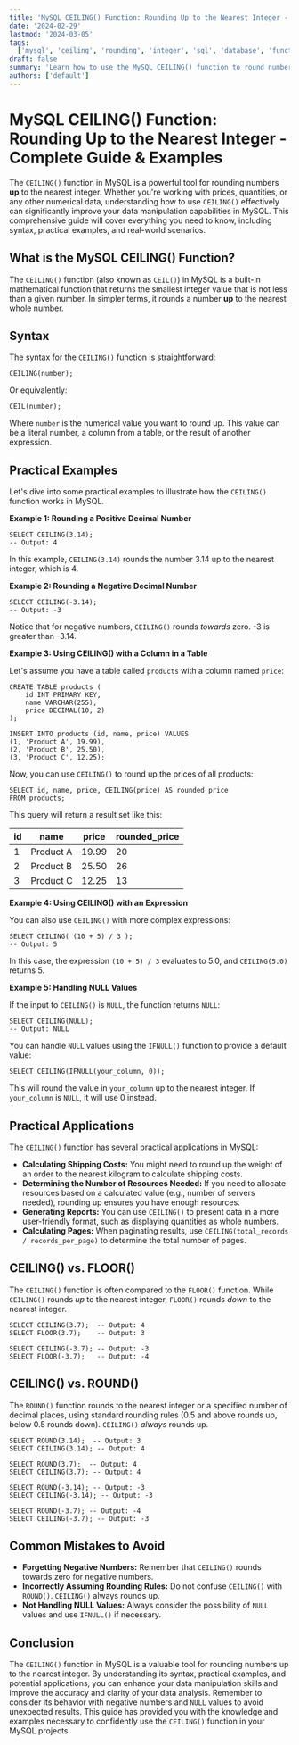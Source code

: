 ```yaml
---
title: 'MySQL CEILING() Function: Rounding Up to the Nearest Integer - Complete Guide & Examples'
date: '2024-02-29'
lastmod: '2024-03-05'
tags:
  ['mysql', 'ceiling', 'rounding', 'integer', 'sql', 'database', 'function', 'tutorial', 'examples']
draft: false
summary: 'Learn how to use the MySQL CEILING() function to round numbers up to the nearest integer. This comprehensive guide includes syntax, examples, and practical applications for data manipulation in MySQL.'
authors: ['default']
---
```


# MySQL CEILING() Function: Rounding Up to the Nearest Integer - Complete Guide & Examples

The `CEILING()` function in MySQL is a powerful tool for rounding numbers **up** to the nearest integer. Whether you're working with prices, quantities, or any other numerical data, understanding how to use `CEILING()` effectively can significantly improve your data manipulation capabilities in MySQL. This comprehensive guide will cover everything you need to know, including syntax, practical examples, and real-world scenarios.

## What is the MySQL CEILING() Function?

The `CEILING()` function (also known as `CEIL()`) in MySQL is a built-in mathematical function that returns the smallest integer value that is not less than a given number. In simpler terms, it rounds a number **up** to the nearest whole number.

## Syntax

The syntax for the `CEILING()` function is straightforward:

```plaintext
CEILING(number);
```

Or equivalently:

```plaintext
CEIL(number);
```

Where `number` is the numerical value you want to round up. This value can be a literal number, a column from a table, or the result of another expression.

## Practical Examples

Let's dive into some practical examples to illustrate how the `CEILING()` function works in MySQL.

**Example 1: Rounding a Positive Decimal Number**

```plaintext
SELECT CEILING(3.14);
-- Output: 4
```

In this example, `CEILING(3.14)` rounds the number 3.14 up to the nearest integer, which is 4.

**Example 2: Rounding a Negative Decimal Number**

```plaintext
SELECT CEILING(-3.14);
-- Output: -3
```

Notice that for negative numbers, `CEILING()` rounds _towards_ zero. -3 is greater than -3.14.

**Example 3: Using CEILING() with a Column in a Table**

Let's assume you have a table called `products` with a column named `price`:

```plaintext
CREATE TABLE products (
    id INT PRIMARY KEY,
    name VARCHAR(255),
    price DECIMAL(10, 2)
);

INSERT INTO products (id, name, price) VALUES
(1, 'Product A', 19.99),
(2, 'Product B', 25.50),
(3, 'Product C', 12.25);
```

Now, you can use `CEILING()` to round up the prices of all products:

```plaintext
SELECT id, name, price, CEILING(price) AS rounded_price
FROM products;
```

This query will return a result set like this:

| id  | name      | price | rounded_price |
| --- | --------- | ----- | ------------- |
| 1   | Product A | 19.99 | 20            |
| 2   | Product B | 25.50 | 26            |
| 3   | Product C | 12.25 | 13            |

**Example 4: Using CEILING() with an Expression**

You can also use `CEILING()` with more complex expressions:

```plaintext
SELECT CEILING( (10 + 5) / 3 );
-- Output: 5
```

In this case, the expression `(10 + 5) / 3` evaluates to 5.0, and `CEILING(5.0)` returns 5.

**Example 5: Handling NULL Values**

If the input to `CEILING()` is `NULL`, the function returns `NULL`:

```plaintext
SELECT CEILING(NULL);
-- Output: NULL
```

You can handle `NULL` values using the `IFNULL()` function to provide a default value:

```plaintext
SELECT CEILING(IFNULL(your_column, 0));
```

This will round the value in `your_column` up to the nearest integer. If `your_column` is `NULL`, it will use 0 instead.

## Practical Applications

The `CEILING()` function has several practical applications in MySQL:

- **Calculating Shipping Costs:** You might need to round up the weight of an order to the nearest kilogram to calculate shipping costs.
- **Determining the Number of Resources Needed:** If you need to allocate resources based on a calculated value (e.g., number of servers needed), rounding up ensures you have enough resources.
- **Generating Reports:** You can use `CEILING()` to present data in a more user-friendly format, such as displaying quantities as whole numbers.
- **Calculating Pages:** When paginating results, use `CEILING(total_records / records_per_page)` to determine the total number of pages.

## CEILING() vs. FLOOR()

The `CEILING()` function is often compared to the `FLOOR()` function. While `CEILING()` rounds _up_ to the nearest integer, `FLOOR()` rounds _down_ to the nearest integer.

```plaintext
SELECT CEILING(3.7);  -- Output: 4
SELECT FLOOR(3.7);    -- Output: 3

SELECT CEILING(-3.7); -- Output: -3
SELECT FLOOR(-3.7);   -- Output: -4
```

## CEILING() vs. ROUND()

The `ROUND()` function rounds to the nearest integer or a specified number of decimal places, using standard rounding rules (0.5 and above rounds up, below 0.5 rounds down). `CEILING()` _always_ rounds up.

```plaintext
SELECT ROUND(3.14);  -- Output: 3
SELECT CEILING(3.14); -- Output: 4

SELECT ROUND(3.7);  -- Output: 4
SELECT CEILING(3.7); -- Output: 4

SELECT ROUND(-3.14); -- Output: -3
SELECT CEILING(-3.14); -- Output: -3

SELECT ROUND(-3.7); -- Output: -4
SELECT CEILING(-3.7); -- Output: -3
```

## Common Mistakes to Avoid

- **Forgetting Negative Numbers:** Remember that `CEILING()` rounds towards zero for negative numbers.
- **Incorrectly Assuming Rounding Rules:** Do not confuse `CEILING()` with `ROUND()`. `CEILING()` always rounds up.
- **Not Handling NULL Values:** Always consider the possibility of `NULL` values and use `IFNULL()` if necessary.

## Conclusion

The `CEILING()` function in MySQL is a valuable tool for rounding numbers up to the nearest integer. By understanding its syntax, practical examples, and potential applications, you can enhance your data manipulation skills and improve the accuracy and clarity of your data analysis. Remember to consider its behavior with negative numbers and `NULL` values to avoid unexpected results. This guide has provided you with the knowledge and examples necessary to confidently use the `CEILING()` function in your MySQL projects.
